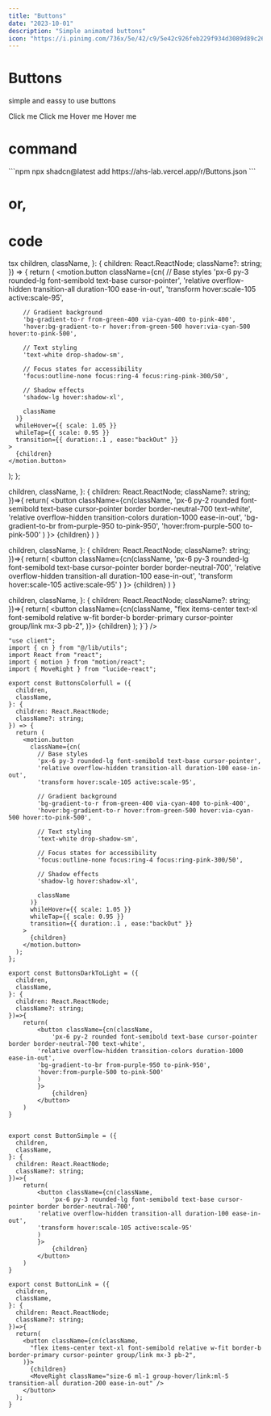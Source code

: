 ```yaml
---
title: "Buttons"
date: "2023-10-01"
description: "Simple animated buttons"
icon: "https://i.pinimg.com/736x/5e/42/c9/5e42c926feb229f934d3089d89c26e2f.jpg"
---
```


# Buttons
simple and eassy to use buttons

<div className='w-full m-10 my-20 flex justify-center items-center gap-5'>
<ButtonSimple>Click me</ButtonSimple>
<ButtonsColorfull>Click me</ButtonsColorfull>
<ButtonsDarkToLight>Hover me</ButtonsDarkToLight>
<ButtonLink>Hover me</ButtonLink>
</div>

# command

<div className='mt-5 text-sm font-medium'>
```npm
npx shadcn@latest add https://ahs-lab.vercel.app/r/Buttons.json
```
<CopyButton text="npx shadcn@latest add https://ahs-lab.vercel.app/r/Buttons.json" />
</div>

# or,
# code

<div className="relative">
tsx
<CopyButton text={`"use client";

  children,
  className,
}: {
  children: React.ReactNode;
  className?: string;
}) => {
  return (
    <motion.button 
      className={cn(
        // Base styles
        'px-6 py-3 rounded-lg font-semibold text-base cursor-pointer',
        'relative overflow-hidden transition-all duration-100 ease-in-out',
        'transform hover:scale-105 active:scale-95',
        
        // Gradient background
        'bg-gradient-to-r from-green-400 via-cyan-400 to-pink-400',
        'hover:bg-gradient-to-r hover:from-green-500 hover:via-cyan-500 hover:to-pink-500',
        
        // Text styling
        'text-white drop-shadow-sm',
        
        // Focus states for accessibility
        'focus:outline-none focus:ring-4 focus:ring-pink-300/50',
        
        // Shadow effects
        'shadow-lg hover:shadow-xl',
        
        className
      )}
      whileHover={{ scale: 1.05 }}
      whileTap={{ scale: 0.95 }}
      transition={{ duration:.1 , ease:"backOut" }}
    >
      {children}
    </motion.button>
  );
};

  children,
  className,
}: {
  children: React.ReactNode;
  className?: string;
})=>{
    return(
        <button className={cn(className,
            'px-6 py-2 rounded font-semibold text-base cursor-pointer border border-neutral-700 text-white',
        'relative overflow-hidden transition-colors duration-1000 ease-in-out',
        'bg-gradient-to-br from-purple-950 to-pink-950',
        'hover:from-purple-500 to-pink-500'
        )
        }>
            {children}
        </button>
    )
}


  children,
  className,
}: {
  children: React.ReactNode;
  className?: string;
})=>{
    return(
        <button className={cn(className,
            'px-6 py-3 rounded-lg font-semibold text-base cursor-pointer border border-neutral-700',
        'relative overflow-hidden transition-all duration-100 ease-in-out',
        'transform hover:scale-105 active:scale-95'
        )
        }>
            {children}
        </button>
    )
}

  children,
  className,
}: {
  children: React.ReactNode;
  className?: string;
})=>{
  return(
    <button className={cn(className,
      "flex items-center text-xl font-semibold relative w-fit border-b border-primary cursor-pointer group/link mx-3 pb-2",
    )}>
      {children}
      <MoveRight className="size-6 ml-1 group-hover/link:ml-5 transition-all duration-200 ease-in-out" />
    </button>
  );
}`} />

```tsx
"use client";
import { cn } from "@/lib/utils";
import React from "react";
import { motion } from "motion/react";
import { MoveRight } from "lucide-react";

export const ButtonsColorfull = ({
  children,
  className,
}: {
  children: React.ReactNode;
  className?: string;
}) => {
  return (
    <motion.button 
      className={cn(
        // Base styles
        'px-6 py-3 rounded-lg font-semibold text-base cursor-pointer',
        'relative overflow-hidden transition-all duration-100 ease-in-out',
        'transform hover:scale-105 active:scale-95',
        
        // Gradient background
        'bg-gradient-to-r from-green-400 via-cyan-400 to-pink-400',
        'hover:bg-gradient-to-r hover:from-green-500 hover:via-cyan-500 hover:to-pink-500',
        
        // Text styling
        'text-white drop-shadow-sm',
        
        // Focus states for accessibility
        'focus:outline-none focus:ring-4 focus:ring-pink-300/50',
        
        // Shadow effects
        'shadow-lg hover:shadow-xl',
        
        className
      )}
      whileHover={{ scale: 1.05 }}
      whileTap={{ scale: 0.95 }}
      transition={{ duration:.1 , ease:"backOut" }}
    >
      {children}
    </motion.button>
  );
};

export const ButtonsDarkToLight = ({
  children,
  className,
}: {
  children: React.ReactNode;
  className?: string;
})=>{
    return(
        <button className={cn(className,
            'px-6 py-2 rounded font-semibold text-base cursor-pointer border border-neutral-700 text-white',
        'relative overflow-hidden transition-colors duration-1000 ease-in-out',
        'bg-gradient-to-br from-purple-950 to-pink-950',
        'hover:from-purple-500 to-pink-500'
        )
        }>
            {children}
        </button>
    )
}


export const ButtonSimple = ({
  children,
  className,
}: {
  children: React.ReactNode;
  className?: string;
})=>{
    return(
        <button className={cn(className,
            'px-6 py-3 rounded-lg font-semibold text-base cursor-pointer border border-neutral-700',
        'relative overflow-hidden transition-all duration-100 ease-in-out',
        'transform hover:scale-105 active:scale-95'
        )
        }>
            {children}
        </button>
    )
}

export const ButtonLink = ({
  children,
  className,
}: {
  children: React.ReactNode;
  className?: string;
})=>{
  return(
    <button className={cn(className,
      "flex items-center text-xl font-semibold relative w-fit border-b border-primary cursor-pointer group/link mx-3 pb-2",
    )}>
      {children}
      <MoveRight className="size-6 ml-1 group-hover/link:ml-5 transition-all duration-200 ease-in-out" />
    </button>
  );
}
```
</div>